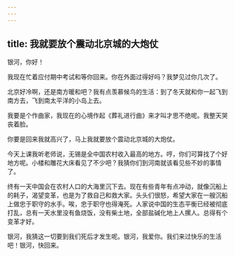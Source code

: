 ```yaml
---
---
---
```

title: 我就要放个震动北京城的大炮仗
---

银河，你好！

我现在忙着应付期中考试和等你回来。你在外面过得好吗？我梦见过你几次了。

北京好冷啊，还是南方暖和吧？我有点羡慕候鸟的生活：到了冬天就和你一起飞到南方去，飞到南太平洋的小岛上去。

我要是个作曲家，我现在的心境作起《葬礼进行曲》来才叫才思不绝呢。我整天哭丧着脸。

你要是回来我就高兴了，马上我就要放个震动北京城的大炮仗。

今天上课我听老师说，无锡是全中国农村收入最高的地方。哼，你们可算找了个好地方呢。小楼和雕花大床看见了不少吧？我猜你们到河南就该看见些不妙的事情了。

终有一天中国会在农村人口的大海里沉下去。现在有些青年有点冲动，就像沉船上的耗子，渴望变革，也是为了救自己和救大家。头头们很怒，希望大家在一艘沉船上做忠于职守的水手。唉，忠于职守也得淹死。人家说中国的生态平衡已经被彻底打乱，总有一天水里没有鱼烧饭，没有柴土地，全部盐碱化地上人摞人。总得有个变革才好。

银河，我猜这一切要到我们死后才发生呢。银河，我爱你。我们来过快乐的生活吧！银河，快回来。